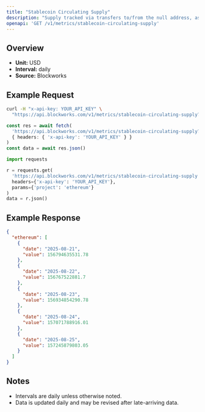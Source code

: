 ```yaml
---
title: "Stablecoin Circulating Supply"
description: "Supply tracked via transfers to/from the null address, as well as distinct issuance and redemption events for supported stablecoins. Circulating supply remove supply held in bridges, token treasuries, and known mint/burn addresses."
openapi: 'GET /v1/metrics/stablecoin-circulating-supply'
---
```


## Overview

- **Unit:** USD
- **Interval:** daily
- **Source:** Blockworks

## Example Request

<CodeGroup>

```bash cURL
curl -H "x-api-key: YOUR_API_KEY" \
  "https://api.blockworks.com/v1/metrics/stablecoin-circulating-supply?project=ethereum"
```

```typescript TypeScript
const res = await fetch(
  'https://api.blockworks.com/v1/metrics/stablecoin-circulating-supply?project=ethereum',
  { headers: { 'x-api-key': 'YOUR_API_KEY' } }
)
const data = await res.json()
```

```python Python
import requests

r = requests.get(
  'https://api.blockworks.com/v1/metrics/stablecoin-circulating-supply',
  headers={'x-api-key': 'YOUR_API_KEY'},
  params={'project': 'ethereum'}
)
data = r.json()
```

</CodeGroup>

## Example Response

```json
{
  "ethereum": [
    {
      "date": "2025-08-21",
      "value": 156794635531.78
    },
    {
      "date": "2025-08-22",
      "value": 156767522881.7
    },
    {
      "date": "2025-08-23",
      "value": 156934854290.78
    },
    {
      "date": "2025-08-24",
      "value": 157071788916.01
    },
    {
      "date": "2025-08-25",
      "value": 157245879803.05
    }
  ]
}
```

## Notes
- Intervals are daily unless otherwise noted.
- Data is updated daily and may be revised after late-arriving data.
